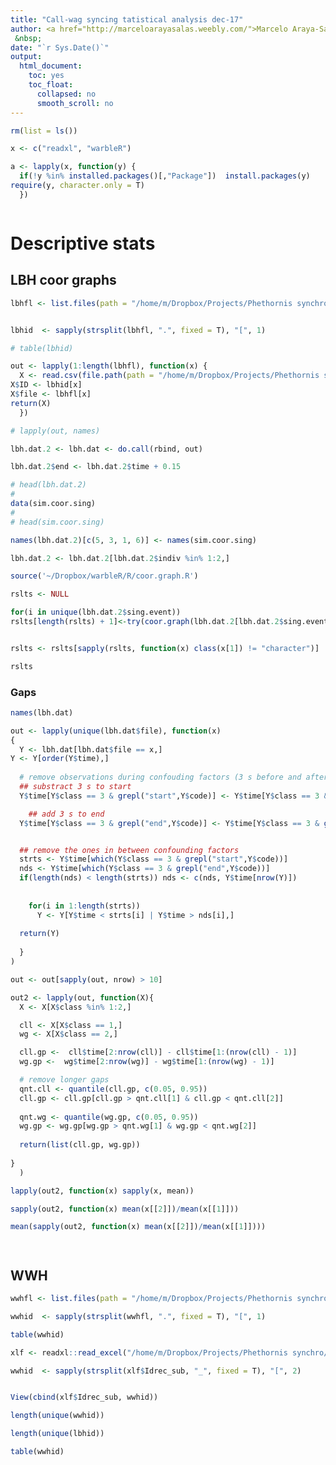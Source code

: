 ```yaml
---
title: "Call-wag syncing tatistical analysis dec-17"
author: <a href="http://marceloarayasalas.weebly.com/">Marcelo Araya-Salas</a>
 &nbsp; 
date: "`r Sys.Date()`"
output:
  html_document:
    toc: yes
    toc_float:
      collapsed: no
      smooth_scroll: no
---
```


```r
rm(list = ls())

x <- c("readxl", "warbleR")

a <- lapply(x, function(y) {
  if(!y %in% installed.packages()[,"Package"])  install.packages(y)
require(y, character.only = T) 
  })

```


```r


```

# Descriptive stats 
## LBH coor graphs

```r

lbhfl <- list.files(path = "/home/m/Dropbox/Projects/Phethornis synchro/LBH_individual files")


lbhid  <- sapply(strsplit(lbhfl, ".", fixed = T), "[", 1)

# table(lbhid)

out <- lapply(1:length(lbhfl), function(x) {
  X <- read.csv(file.path(path = "/home/m/Dropbox/Projects/Phethornis synchro/LBH_individual files", lbhfl[x]))
X$ID <- lbhid[x]
X$file <- lbhfl[x]
return(X)    
  })

# lapply(out, names)

lbh.dat.2 <- lbh.dat <- do.call(rbind, out)

lbh.dat.2$end <- lbh.dat.2$time + 0.15

# head(lbh.dat.2)
# 
data(sim.coor.sing)
# 
# head(sim.coor.sing)

names(lbh.dat.2)[c(5, 3, 1, 6)] <- names(sim.coor.sing)

lbh.dat.2 <- lbh.dat.2[lbh.dat.2$indiv %in% 1:2,]

source('~/Dropbox/warbleR/R/coor.graph.R')

rslts <- NULL

for(i in unique(lbh.dat.2$sing.event))
rslts[length(rslts) + 1]<-try(coor.graph(lbh.dat.2[lbh.dat.2$sing.event == i,], it = "tiff", img = F, pb = F), silent = T)


rslts <- rslts[sapply(rslts, function(x) class(x[1]) != "character")]

rslts
```

### Gaps

```r

names(lbh.dat)

out <- lapply(unique(lbh.dat$file), function(x)
{
  Y <- lbh.dat[lbh.dat$file == x,]
Y <- Y[order(Y$time),]
  
  # remove observations during confouding factors (3 s before and after)  
  ## substract 3 s to start
  Y$time[Y$class == 3 & grepl("start",Y$code)] <- Y$time[Y$class == 3 & grepl("start",Y$code)] - 3

    ## add 3 s to end
  Y$time[Y$class == 3 & grepl("end",Y$code)] <- Y$time[Y$class == 3 & grepl("end",Y$code)] + 3


  ## remove the ones in between confounding factors
  strts <- Y$time[which(Y$class == 3 & grepl("start",Y$code))]
  nds <- Y$time[which(Y$class == 3 & grepl("end",Y$code))]
  if(length(nds) < length(strts)) nds <- c(nds, Y$time[nrow(Y)])
  
  
    for(i in 1:length(strts))
      Y <- Y[Y$time < strts[i] | Y$time > nds[i],]
  
  return(Y)
  
  }
)

out <- out[sapply(out, nrow) > 10]

out2 <- lapply(out, function(X){
  X <- X[X$class %in% 1:2,]

  cll <- X[X$class == 1,]
  wg <- X[X$class == 2,]

  cll.gp <-  cll$time[2:nrow(cll)] - cll$time[1:(nrow(cll) - 1)]
  wg.gp <-  wg$time[2:nrow(wg)] - wg$time[1:(nrow(wg) - 1)]

  # remove longer gaps
  qnt.cll <- quantile(cll.gp, c(0.05, 0.95))
  cll.gp <- cll.gp[cll.gp > qnt.cll[1] & cll.gp < qnt.cll[2]]
  
  qnt.wg <- quantile(wg.gp, c(0.05, 0.95))
  wg.gp <- wg.gp[wg.gp > qnt.wg[1] & wg.gp < qnt.wg[2]]
  
  return(list(cll.gp, wg.gp))
     
}
  )

lapply(out2, function(x) sapply(x, mean))

sapply(out2, function(x) mean(x[[2]])/mean(x[[1]]))

mean(sapply(out2, function(x) mean(x[[2]])/mean(x[[1]])))




```




## WWH

```r

wwhfl <- list.files(path = "/home/m/Dropbox/Projects/Phethornis synchro/WWH_individual files/")

wwhid  <- sapply(strsplit(wwhfl, ".", fixed = T), "[", 1)

table(wwhid)

xlf <- readxl::read_excel("/home/m/Dropbox/Projects/Phethornis synchro/WWH_rec_files.xlsx")

wwhid  <- sapply(strsplit(xlf$Idrec_sub, "_", fixed = T), "[", 2)


View(cbind(xlf$Idrec_sub, wwhid))

length(unique(wwhid))

length(unique(lbhid))

table(wwhid)

```

